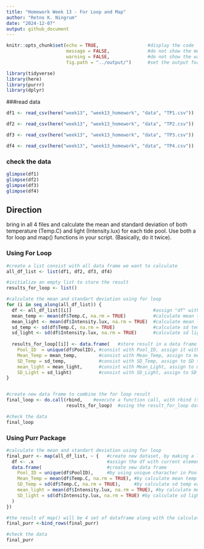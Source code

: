 ```yaml
---
title: "Homework Week 13 - For Loop and Map"
author: "Retno K. Ningrum"
date: "2024-12-07"
output: github_document
---
```

```r
knitr::opts_chunk$set(echo = TRUE,                  #display the code
                      message = FALSE,              #do not show the message
                      warning = FALSE,              #do not show the warning
                      fig.path = "../output/")      #set the output for image
```

```r
library(tidyverse)
library(here)
library(purrr)
library(dplyr)
```

###read data
```r
df1 <- read_csv(here("week13", "week13_homework", "data", "TP1.csv"))

df2 <- read_csv(here("week13", "week13_homework", "data", "TP2.csv"))

df3 <- read_csv(here("week13", "week13_homework", "data", "TP3.csv"))

df4 <- read_csv(here("week13", "week13_homework", "data", "TP4.csv"))
```

### check the data 
```r
glimpse(df1)
glimpse(df2)
glimpse(df3)
glimpse(df4)
```
## Direction  
bring in all 4 files and calculate the mean and standard deviation of both temperature (Temp.C) and light (Intensity.lux) for each tide pool. Use both a for loop and map() functions in your script. (Basically, do it twice).  
  
### Using For Loop
```r
#create a list consist with all data frame we want to calculate
all_df_list <- list(df1, df2, df3, df4)

#initialize an empty list to store the result
results_for_loop <- list()

#calculate the mean and standart deviation using for loop 
for (i in seq_along(all_df_list)) {
  df <- all_df_list[[i]]                              #assign "df" with all data in all_df_list
  mean_temp <- mean(df$Temp.C, na.rm = TRUE)          #calculate mean temp of all df in all_df_list
  mean_light <- mean(df$Intensity.lux, na.rm = TRUE)  #calculate mean light of all df in all_df_list
  sd_temp <- sd(df$Temp.C, na.rm = TRUE)              #calculate sd temp of all df in all_df_list
  sd_light <- sd(df$Intensity.lux, na.rm = TRUE)      #calculate sd light of all df in all_df_list
  
  results_for_loop[[i]] <- data.frame(   #store result in a data frame named result_for_loop
    Pool_ID  = unique(df$PoolID), #consist with Pool_ID, assign it with the character in PoolId
    Mean_Temp = mean_temp,        #consist with Mean_Temp, assign to mean temp calculated in each df
    SD_Temp = sd_temp,            #consist with SD_Temp, assign to SD temp calculated in each df
    mean_light = mean_light,      #consist with Mean_Light, assign to mean light calculated in each df
    SD_Light = sd_light)          #consist with SD_Light, assign to SD light calculated in each df
}


#create new data frame to combine the for loop result
final_loop <- do.call(rbind,    #execute a function call, with rbind (stack one on top of the other)
                      results_for_loop)  #using the result_for_loop data frame

#check the data
final_loop
```

### Using Purr Package
```r
#calculate the mean and standart deviation using for loop 
final_purr <- map(all_df_list, ~ {   #create new dataset, by making a list of all_df_list
  df <- .x                           #assign the df with current element data frame (the list)
  data.frame(                        #create new data frame 
    Pool_ID = unique(df$PoolID),     #by using unique character in PoolID of the list
    Mean_Temp = mean(df$Temp.C, na.rm = TRUE), #by calculate mean temp each data in the list
    SD_Temp = sd(df$Temp.C, na.rm = TRUE),     #by calculate sd temp each data in the list
    mean_light = mean(df$Intensity.lux, na.rm = TRUE), #by calculate mean light each data in the list
    SD_light = sd(df$Intensity.lux, na.rm = TRUE) #by calculate sd light each data in the list
  )
})

#the result of map() will be 4 set of dataframe along with the calculated mean and sd of temp and light. then we can combine all these 4 dataframe with bind_rows
final_purr <-bind_rows(final_purr)

#check the data
final_purr 

```